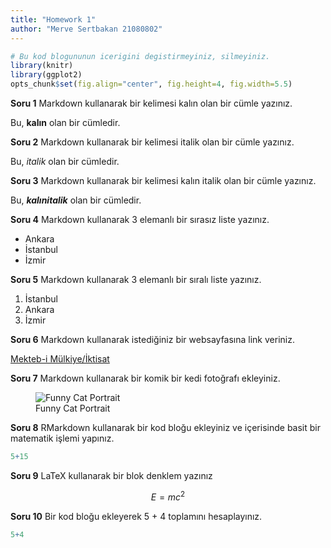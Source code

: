 ```yaml
---
title: "Homework 1"
author: "Merve Sertbakan 21080802"
---
```


```r
# Bu kod blogununun icerigini degistirmeyiniz, silmeyiniz.
library(knitr)
library(ggplot2)
opts_chunk$set(fig.align="center", fig.height=4, fig.width=5.5)
```

**Soru 1** Markdown kullanarak bir kelimesi kalın olan bir cümle yazınız.

Bu, **kalın** olan bir cümledir.

**Soru 2** Markdown kullanarak bir kelimesi italik olan bir cümle yazınız.

Bu, _italik_ olan bir cümledir.

**Soru 3** Markdown kullanarak bir kelimesi kalın italik olan bir cümle yazınız.

Bu, **_kalınitalik_** olan bir cümledir.

**Soru 4** Markdown kullanarak 3 elemanlı bir sırasız liste yazınız.

* Ankara
* İstanbul
* İzmir

**Soru 5** Markdown kullanarak 3 elemanlı bir sıralı liste yazınız.

1. İstanbul
2. Ankara
3. İzmir

**Soru 6** Markdown kullanarak istediğiniz bir websayfasına link veriniz.

[Mekteb-i Mülkiye/İktisat](http://www.politics.ankara.edu.tr/iktisat/)

**Soru 7** Markdown kullanarak bir komik bir kedi fotoğrafı ekleyiniz.

![Funny Cat Portrait](https://sadanduseless.b-cdn.net/wp-content/uploads/2023/01/cat-portraits14.jpg)

**Soru 8** RMarkdown kullanarak bir kod bloğu ekleyiniz ve içerisinde basit bir matematik işlemi yapınız.

```r
5+15
```

**Soru 9** LaTeX kullanarak bir blok denklem yazınız

$$
E=mc^{2}
$$

**Soru 10** Bir kod bloğu ekleyerek 5 + 4 toplamını hesaplayınız.

```r
5+4
```
